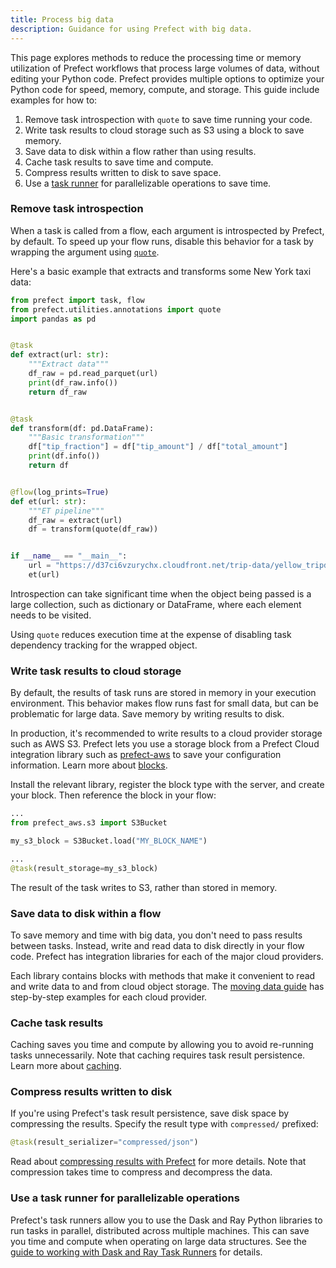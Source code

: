 ```yaml
---
title: Process big data
description: Guidance for using Prefect with big data.
---
```


This page explores methods to reduce the processing time or memory utilization of Prefect 
workflows that process large volumes of data, without editing your Python code. Prefect 
provides multiple options to optimize your Python code for speed, memory, compute, and 
storage. This guide include examples for how to:

1. Remove task introspection with `quote` to save time running your code.
1. Write task results to cloud storage such as S3 using a block to save memory.
1. Save data to disk within a flow rather than using results.
1. Cache task results to save time and compute.
1. Compress results written to disk to save space.
1. Use a [task runner](/3.0rc/develop/write-tasks/use-task-runners/) for parallelizable 
operations to save time.

### Remove task introspection

When a task is called from a flow, each argument is introspected by Prefect, by default.
To speed up your flow runs, disable this behavior for a task by wrapping the argument using 
[`quote`](https://docs.prefect.io/latest/api-ref/prefect/utilities/annotations/#prefect.utilities.annotations.quote).

Here's a basic example that extracts and transforms some New York taxi data:

```python et_quote.py
from prefect import task, flow
from prefect.utilities.annotations import quote
import pandas as pd


@task
def extract(url: str):
    """Extract data"""
    df_raw = pd.read_parquet(url)
    print(df_raw.info())
    return df_raw


@task
def transform(df: pd.DataFrame):
    """Basic transformation"""
    df["tip_fraction"] = df["tip_amount"] / df["total_amount"]
    print(df.info())
    return df


@flow(log_prints=True)
def et(url: str):
    """ET pipeline"""
    df_raw = extract(url)
    df = transform(quote(df_raw))


if __name__ == "__main__":
    url = "https://d37ci6vzurychx.cloudfront.net/trip-data/yellow_tripdata_2023-09.parquet"
    et(url)
```

Introspection can take significant time when the object being passed is a large collection, 
such as dictionary or DataFrame, where each element needs to be visited.

Using `quote` reduces execution time at the expense of disabling task dependency 
tracking for the wrapped object.

### Write task results to cloud storage

By default, the results of task runs are stored in memory in your execution environment.
This behavior makes flow runs fast for small data, but can be problematic for large data.
Save memory by writing results to disk.

In production, it's recommended to write results to a cloud provider storage such as AWS S3.
Prefect lets you use a storage block from a Prefect Cloud integration library such as 
[prefect-aws](https://prefecthq.github.io/prefect-aws/) to save your configuration information.
Learn more about [blocks](/3.0rc/develop/connect-third-party/).

Install the relevant library, register the block type with the server, and create your block.
Then reference the block in your flow:

```python
...
from prefect_aws.s3 import S3Bucket

my_s3_block = S3Bucket.load("MY_BLOCK_NAME")

...
@task(result_storage=my_s3_block)

```

The result of the task writes to S3, rather than stored in memory.

### Save data to disk within a flow

To save memory and time with big data, you don't need to pass results between tasks.
Instead, write and read data to disk directly in your flow code.
Prefect has integration libraries for each of the major cloud providers.

Each library contains blocks with methods that make it convenient to read and write data to and 
from cloud object storage.
The [moving data guide](/3.0rc/develop/interact-with-data/) has step-by-step examples for each 
cloud provider.

### Cache task results

Caching saves you time and compute by allowing you to avoid re-running tasks unnecessarily.
Note that caching requires task result persistence.
Learn more about [caching](/3.0rc/develop/write-tasks.md/#caching).

### Compress results written to disk

If you're using Prefect's task result persistence, save disk space by compressing the results.
Specify the result type with `compressed/` prefixed:

```python
@task(result_serializer="compressed/json")
```

Read about [compressing results with Prefect](/3.0rc/develop/interact-with-data/) for more details.
Note that compression takes time to compress and decompress the data.

### Use a task runner for parallelizable operations

Prefect's task runners allow you to use the Dask and Ray Python libraries to run tasks in parallel, 
distributed across multiple machines.
This can save you time and compute when operating on large data structures.
See the [guide to working with Dask and Ray Task Runners](/3.0rc/develop/write-tasks/use-task-runners/) 
for details.
